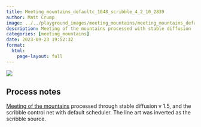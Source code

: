 ```yaml
---
title: Meeting_mountains_defaultc_1048_scribble_4_2_10_2839
author: Matt Crump
image: ../../playground_images/meeting_mountains/meeting_mountains_defaultC_1048_scribble_4_2_10_2839.jpeg
description: Meeting of the mountains processed with stable diffusion
categories: [meeting_mountains]
date: 2023-09-23 19:52:32
format:
  html:
    page-layout: full
---
```


![](../../playground_images/meeting_mountains/meeting_mountains_defaultC_1048_scribble_4_2_10_2839.jpeg)

## Process notes

[Meeting of the mountains](https://www.crumplab.com/things/things/Colorlands/Meeting_Of_The_Mountains.html) processed through stable diffusion v 1.5, and the scribble control net with default scheduler. The line art was inverted as the scribble source.

